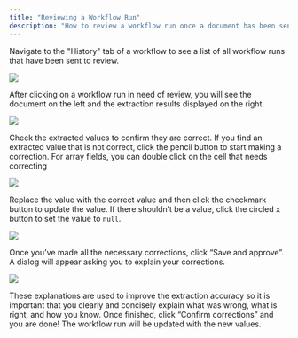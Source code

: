 ```yaml
---
title: "Reviewing a Workflow Run"
description: "How to review a workflow run once a document has been sent to review"
---
```


Navigate to the "History" tab of a workflow to see a list of all workflow runs that have been sent to review.

![](/images/reviewing_workflow_run/history.png)

After clicking on a workflow run in need of review, you will see the document on the left and the extraction results displayed on the right.

![](/images/reviewing_workflow_run/review_page.png)

Check the extracted values to confirm they are correct. If you find an extracted value that is not correct, click the pencil button to start making a correction. For array fields, you can double click on the cell that needs correcting

![](/images/reviewing_workflow_run/review_page_editing.png)

Replace the value with the correct value and then click the checkmark button to update the value. If there shouldn’t be a value, click the circled x button to set the value to `null`.

![](/images/reviewing_workflow_run/review_page_corrected.png)

Once you’ve made all the necessary corrections, click “Save and approve”. A dialog will appear asking you to explain your corrections.

![](/images/reviewing_workflow_run/review_page_confirm_corrections.png)

These explanations are used to improve the extraction accuracy so it is important that you clearly and concisely explain what was wrong, what is right, and how you know.
Once finished, click “Confirm corrections” and you are done! The workflow run will be updated with the new values.
